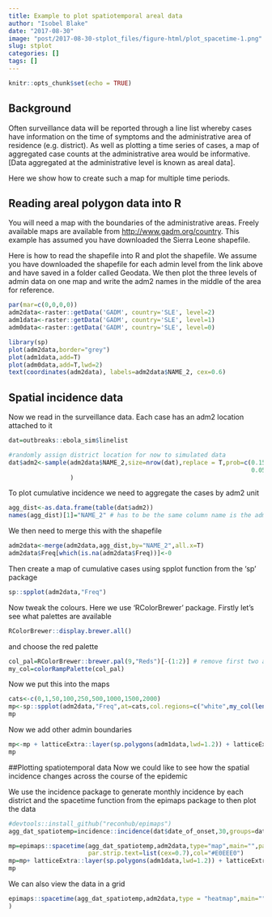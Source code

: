 ```yaml
---
title: Example to plot spatiotemporal areal data
author: "Isobel Blake"
date: "2017-08-30"
image: "post/2017-08-30-stplot_files/figure-html/plot_spacetime-1.png"
slug: stplot
categories: []
tags: []
---
```


```r
knitr::opts_chunk$set(echo = TRUE)
```

## Background

Often surveillance data will be reported through a line list whereby cases have information on the time of symptoms and the administrative area of residence (e.g. district). As well as plotting a time series of cases, a map of aggregated case counts at the administrative area would be informative. [Data aggregated at the administrative level is known as areal data].

Here we show how to create such a map for multiple time periods.

## Reading areal polygon data into R

You will need a map with the boundaries of the administrative areas. Freely available maps are available from <http://www.gadm.org/country>. This example has assumed you have downloaded the Sierra Leone shapefile.

Here is how to read the shapefile into R and plot the shapefile. We assume you have downloaded the shapefile for each admin level from the link above and have saved in a folder called Geodata. We then plot the three levels of admin data on one map and write the adm2 names in the middle of the area for reference.


```r
par(mar=c(0,0,0,0))
adm2data<-raster::getData('GADM', country='SLE', level=2)
adm1data<-raster::getData('GADM', country='SLE', level=1)
adm0data<-raster::getData('GADM', country='SLE', level=0)

library(sp)
plot(adm2data,border="grey")
plot(adm1data,add=T)
plot(adm0data,add=T,lwd=2)
text(coordinates(adm2data), labels=adm2data$NAME_2, cex=0.6)
```

## Spatial incidence data
Now we read in the surveillance data. Each case has an adm2 location attached to it

```r
dat=outbreaks::ebola_sim$linelist

#randomly assign district location for now to simulated data
dat$adm2<-sample(adm2data$NAME_2,size=nrow(dat),replace = T,prob=c(0.15,0.1,0.01,0.01,0.02,0,0,
                                                                   0.05,0.01,0,0.05,0.1,0.25,0.25)
                 )


```

To plot cumulative incidence we need to aggregate the cases by adm2 unit
```r
agg_dist<-as.data.frame(table(dat$adm2))
names(agg_dist)[1]="NAME_2" # has to be the same column name is the adm2 in the shapefile
```

We then need to merge this with the shapefile
```r
adm2data<-merge(adm2data,agg_dist,by="NAME_2",all.x=T)
adm2data$Freq[which(is.na(adm2data$Freq))]<-0
```

Then create a map of cumulative cases using spplot function from the 'sp' package

```r
sp::spplot(adm2data,"Freq")
```

Now tweak the colours. Here we use 'RColorBrewer' package. Firstly let's see what palettes are available
```r
RColorBrewer::display.brewer.all()
```

and choose the red palette
```r
col_pal=RColorBrewer::brewer.pal(9,"Reds")[-(1:2)] # remove first two as white
my_col=colorRampPalette(col_pal)
```

Now we put this into the maps
```r
cats<-c(0,1,50,100,250,500,1000,1500,2000)
mp<-sp::spplot(adm2data,"Freq",at=cats,col.regions=c("white",my_col(length(cats)-1)),col="#E0EEE0")
mp
```

Now we add other admin boundaries
```r
mp<-mp + latticeExtra::layer(sp.polygons(adm1data,lwd=1.2)) + latticeExtra::layer(sp.polygons(adm0data,lwd=2))
mp
```

##Plotting spatiotemporal data
Now we could like to see how the spatial incidence changes across the course of the epidemic

We use the incidence package to generate monthly incidence by each district and the spacetime function from the epimaps package to then plot the data
```r
#devtools::install_github("reconhub/epimaps")
agg_dat_spatiotemp=incidence::incidence(dat$date_of_onset,30,groups=dat$adm2)

mp=epimaps::spacetime(agg_dat_spatiotemp,adm2data,type="map",main="",pal = my_col,
                      par.strip.text=list(cex=0.7),col="#E0EEE0")
mp=mp+ latticeExtra::layer(sp.polygons(adm1data,lwd=1.2)) + latticeExtra::layer(sp.polygons(adm0data,lwd=2))
mp
```


We can also view the data in a grid
```r

epimaps::spacetime(agg_dat_spatiotemp,adm2data,type = "heatmap",main=""
)

```